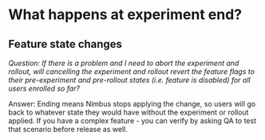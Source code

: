 # What happens at experiment end?
## Feature state changes
*Question: If there is a problem and I need to abort the experiment and rollout, will cancelling the experiment and rollout revert the feature flags to their pre-experiment and pre-rollout states (i.e. feature is disabled) for all users enrolled so far?* 

Answer: Ending means Nimbus stops applying the change, so users will go back to whatever state they would have without the experiment or rollout applied.  If you have a complex feature - you can verify by asking QA to test that scenario before release as well.  
